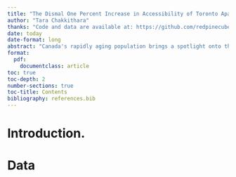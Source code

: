 ```yaml
---
title: "The Dismal One Percent Increase in Accessibility of Toronto Apartments"
author: "Tara Chakkithara"
thanks: "Code and data are available at: https://github.com/redpinecube/toronto-apartments"
date: today
date-format: long
abstract: "Canada's rapidly aging population brings a spotlight onto the issue of accessible housing. The cost of making homes accessible can be expensive but there is a caveat, only low rise homes such as town homes and detached homes are expensive to design or remodel. High rise apartments on the other hand are different the costs are minimal. However, data on Toronto apartments from Open Data Toronto was used to find that there are barely any accessible units. Toronto apartments seem to have an all or nothing mentality. Some apartments have units that are all accessible while most have no accessible units at all."
format:
  pdf:
    documentclass: article
toc: true
toc-depth: 2
number-sections: true
toc-title: Contents
bibliography: references.bib
---
```

# Introduction.

# Data

